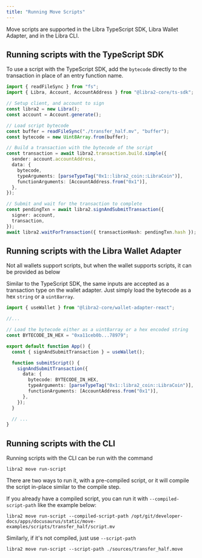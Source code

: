 ```yaml
---
title: "Running Move Scripts"
---
```



Move scripts are supported in the Libra TypeScript SDK, Libra Wallet Adapter,
and in the Libra CLI.

## Running scripts with the TypeScript SDK

To use a script with the TypeScript SDK, add the `bytecode` directly to the
transaction in place of an entry function name.

```typescript
import { readFileSync } from "fs";
import { Libra, Account, AccountAddress } from "@libra2-core/ts-sdk";

// Setup client, and account to sign
const libra2 = new Libra();
const account = Account.generate();

// Load script bytecode
const buffer = readFileSync("./transfer_half.mv", "buffer");
const bytecode = new Uint8Array.from(buffer);

// Build a transaction with the bytecode of the script
const transaction = await libra2.transaction.build.simple({
  sender: account.accountAddress,
  data: {
    bytecode,
    typeArguments: [parseTypeTag("0x1::libra2_coin::LibraCoin")],
    functionArguments: [AccountAddress.from("0x1")],
  },
});

// Submit and wait for the transaction to complete
const pendingTxn = await libra2.signAndSubmitTransaction({
  signer: account,
  transaction,
});
await libra2.waitForTransaction({ transactionHash: pendingTxn.hash });
```

## Running scripts with the Libra Wallet Adapter

<Aside type="caution">
  Not all wallets support scripts, but when the wallet supports scripts, it can be
  provided as below
</Aside>

Similar to the TypeScript SDK, the same inputs are accepted as a transaction
type on the wallet adapter. Just simply load the bytecode as a hex `string` or
a `uint8array`.

```typescript
import { useWallet } from "@libra2-core/wallet-adapter-react";

//...

// Load the bytecode either as a uint8array or a hex encoded string
const BYTECODE_IN_HEX = "0xa11ceb0b...78979";

export default function App() {
  const { signAndSubmitTransaction } = useWallet();

  function submitScript() {
    signAndSubmitTransaction({
      data: {
        bytecode: BYTECODE_IN_HEX,
        typeArguments: [parseTypeTag("0x1::libra2_coin::LibraCoin")],
        functionArguments: [AccountAddress.from("0x1")],
      },
    });
  }

  // ...
}
```

## Running scripts with the CLI

Running scripts with the CLI can be run with the command

```shellscript filename="Terminal"
libra2 move run-script
```

There are two ways to run it, with a pre-compiled script, or it will compile the
script in-place similar to the compile step.

If you already have a compiled script, you can run it
with `--compiled-script-path` like the example below:

```shellscript filename="Terminal"
libra2 move run-script --compiled-script-path /opt/git/developer-docs/apps/docusaurus/static/move-examples/scripts/transfer_half/script.mv
```

Similarly, if it's not compiled, just use `--script-path`

```shellscript filename="Terminal"
libra2 move run-script --script-path ./sources/transfer_half.move
```
